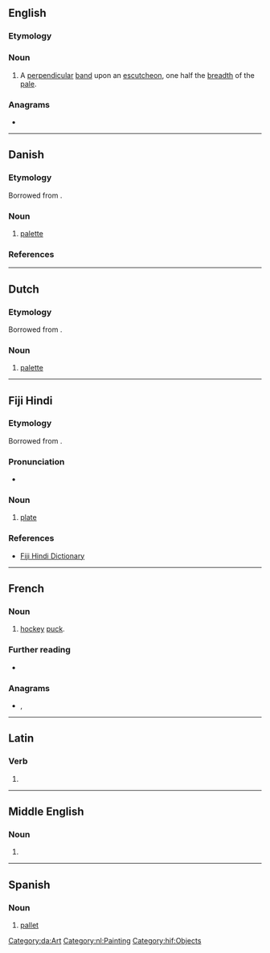 ==English==

===Etymology===
{{suffix|en|pale|et}}

===Noun===
{{en-noun}}

# {{lb|en|heraldiccharge}} A [[perpendicular]] [[band]] upon an [[escutcheon]], one half the [[breadth]] of the [[pale]].

===Anagrams===
* {{anagrams|en|a=aelpt|-petal|Patel|Plate|leapt|lepta|pelta|petal|plate|platé|pleat|tepal}}

----

==Danish==

===Etymology===
Borrowed from {{bor|da|fr|palette}}.

===Noun===
{{da-noun|paletten|paletter}}

# [[palette]]

===References===
{{R:DDO}}

[[Category:da:Art]]
----

==Dutch==

===Etymology===
Borrowed from {{bor|nl|fr|palette}}.

===Noun===
{{nl-noun|n|paletten|paletje}}

# [[palette]]

[[Category:nl:Painting]]
----

==Fiji Hindi==

===Etymology===
Borrowed from {{bor|hif|en|plate}}.

===Pronunciation===
* {{IPA|hif|/pəleːʈ/}}

===Noun===
{{head|hif|nouns}}

# [[plate]]

===References===
* [https://web.archive.org/web/20080308065956/http://www.geocities.com/fijihindi/FijiHindiEnglishDict.htm#p Fiji Hindi Dictionary]

[[Category:hif:Objects]]

----

==French==

===Noun===
{{fr-noun|m}}

# [[hockey]] [[puck]].

===Further reading===
* {{R:TLFi}}

===Anagrams===
* {{l|fr|pelât}}, {{l|fr|plate}}

----

==Latin==

===Verb===
{{la-verb-form|pālet}}

# {{inflection of|la|pālō||3|s|pres|actv|subj}}

----

==Middle English==

===Noun===
{{head|enm|noun}}

# {{alt form|enm|palate}}

----

==Spanish==

===Noun===
{{es-noun|m}}

# [[pallet]]